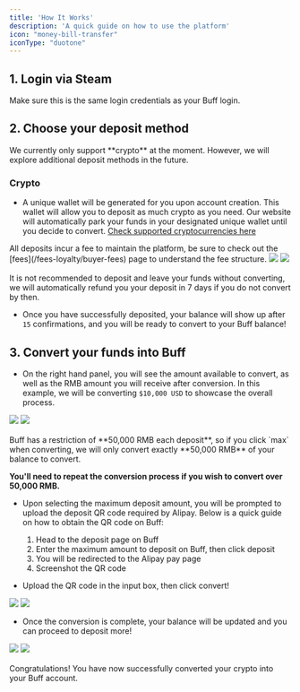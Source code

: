 ```yaml
---
title: 'How It Works'
description: 'A quick guide on how to use the platform'
icon: "money-bill-transfer"
iconType: "duotone"
---
```


## **1.** Login via Steam
<Info>
Make sure this is the same login credentials as your Buff login.
</Info>

## **2.** Choose your deposit method
<Info>
We currently only support **crypto** at the moment. However, we will explore additional deposit methods in the future. 
</Info>

### **Crypto**
- A unique wallet will be generated for you upon account creation. This wallet will allow you to deposit as much crypto as you need. Our website will automatically park your funds in your designated unique wallet until you decide to convert. [Check supported cryptocurrencies here](/deposit-methods/crypto)

<Info>
All deposits incur a fee to maintain the platform, be sure to check out the [fees](/fees-loyalty/buyer-fees) page to understand the fee structure.
</Info>

<Frame>
  <img className="block dark:hidden rounded-md" src="/images/howitworks1-dark.png" />
  <img className="hidden dark:block rounded-md" src="/images/howitworks1-dark.png" />
</Frame>
<br></br>
<Warning>
It is not recommended to deposit and leave your funds without converting, we will automatically refund you your deposit in 7 days if you do not convert by then.
</Warning>

- Once you have successfully deposited, your balance will show up after `15` confirmations, and you will be ready to convert to your Buff balance!

## **3.** Convert your funds into Buff

- On the right hand panel, you will see the amount available to convert, as well as the RMB amount you will receive after conversion. In this example, we will be converting `$10,000 USD` to showcase the overall process.

<Frame>
  <img className="block dark:hidden rounded-md" src="/images/howitworks2.png" />
  <img className="hidden dark:block rounded-md" src="/images/howitworks2.png" />
</Frame>
<br></br>

<Tip>
Buff has a restriction of **50,000 RMB each deposit**, so if you click `max` when converting, we will only convert exactly **50,000 RMB** of your balance to convert.

**You'll need to repeat the conversion process if you wish to convert over 50,000 RMB.**
</Tip>

- Upon selecting the maximum deposit amount, you will be prompted to upload the deposit QR code required by Alipay. Below is a quick guide on how to obtain the QR code on Buff:
    1. Head to the deposit page on Buff
    2. Enter the maximum amount to deposit on Buff, then click deposit
    3. You will be redirected to the Alipay pay page
    4. Screenshot the QR code

- Upload the QR code in the input box, then click convert!

<Frame>
  <img className="block dark:hidden rounded-md" src="/images/howitworks3.png" />
  <img className="hidden dark:block rounded-md" src="/images/howitworks3.png" />
</Frame>

- Once the conversion is complete, your balance will be updated and you can proceed to deposit more!

<Frame>
  <img className="block dark:hidden rounded-md" src="/images/howitworks4.png" />
  <img className="hidden dark:block rounded-md" src="/images/howitworks4.png" />
</Frame>
<br></br>

<Check>
Congratulations! You have now successfully converted your crypto into your Buff account.
</Check>
